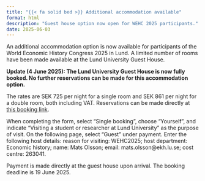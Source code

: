 ```yaml
---
title: "{{< fa solid bed >}} Additional accommodation available"
format: html
description: "Guest house option now open for WEHC 2025 participants."
date: 2025-06-03
---
```


An additional accommodation option is now available for participants of the World Economic History Congress 2025 in Lund. A limited number of rooms have been made available at the Lund University Guest House.

**Update (4 June 2025): The Lund University Guest House is now fully booked. No further reservations can be made for this accommodation option.**

The rates are SEK 725 per night for a single room and SEK 861 per night for a double room, both including VAT. Reservations can be made directly at [this booking link](https://www.luaccommodation.lu.se/form/request-booking).

When completing the form, select "Single booking", choose "Yourself", and indicate "Visiting a student or researcher at Lund University" as the purpose of visit. On the following page, select "Guest" under payment. Enter the following host details: reason for visiting: WEHC2025; host department: Economic history; name: Mats Olsson; email: mats.olsson@ekh.lu.se; cost centre: 263041.

Payment is made directly at the guest house upon arrival. The booking deadline is 19 June 2025.
